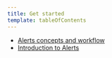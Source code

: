 ```yaml
---
title: Get started
template: tableOfContents
---
```


* [Alerts concepts and workflow](/docs/alerts-applied-intelligence/new-relic-alerts/get-started/alerts-concepts-workflow)
* [Introduction to Alerts](/docs/alerts-applied-intelligence/new-relic-alerts/get-started/introduction-alerts)
